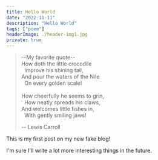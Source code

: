 ```yaml
---
title: Hello World
date: "2022-11-11"
description: "Hello World"
tags: ["poem"]
headerImage: ./header-img1.jpg
private: true
---
```


> --My favorite quote-- \
> How doth the little crocodile \
> &nbsp;&nbsp;Improve his shining tail, \
> And pour the waters of the Nile \
> &nbsp;&nbsp;On every golden scale! \
> \
> How cheerfully he seems to grin, \
> &nbsp;&nbsp;How neatly spreads his claws, \
> And welcomes little fishes in, \
> &nbsp;&nbsp;With gently smiling jaws!
>
> -- Lewis Carroll

This is my first post on my new fake blog!

I'm sure I'll write a lot more interesting things in the future.
